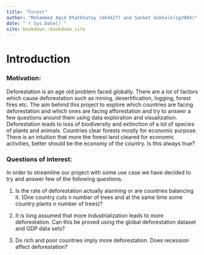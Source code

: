 ```yaml
--- 
title: "Forest"
author: "Mohammed Aqid Khatkhatay (mk4427) and Sanket Gokhale(sg3904)"
date: "`r Sys.Date()`"
site: bookdown::bookdown_site
---
```


# Introduction

### Motivation:

Deforestation is an age old problem faced globally. There are a lot of factors which cause deforestation such as mining, desertification, logging, forest fires etc. The aim behind this project to explore which countries are facing deforestation and which ones are facing afforestation and try to answer a few questions around them using data exploration and visualization. Deforestation leads to loss of biodiversity and extinction of a lot of species of plants and animals. Countries clear forests mostly for economic purpose. There is an intuition that more the forest land cleared for economic activities, better should be the economy of the country. Is this always true? 

### Questions of interest:

In order to streamline our project with some use case we have decided to try and answer few of the following questions.

1. Is the rate of deforestation actually alarming or are countries balancing it. (One country cuts n number of trees and at the same time
some country plants n number of trees)?

2. It is long assumed that more industrialization leads to more deforestation. Can this be proved using the global deforestation dataset
and GDP data sets?

3. Do rich and poor countries imply more deforestation. Does recession affect deforestation?